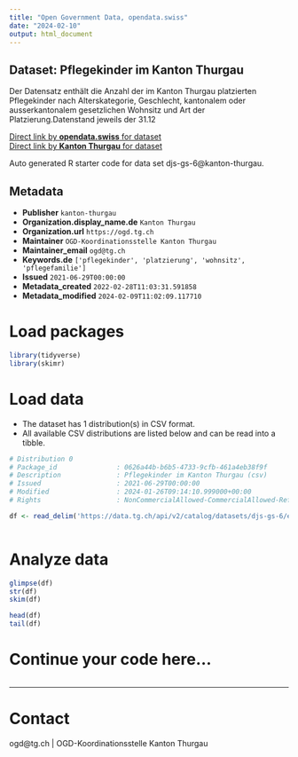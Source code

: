 ```yaml
---
title: "Open Government Data, opendata.swiss"
date: "2024-02-10"
output: html_document
---
```


## Dataset: Pflegekinder im Kanton Thurgau

Der Datensatz enthält die Anzahl der im Kanton Thurgau platzierten Pflegekinder nach Alterskategorie, Geschlecht, kantonalem oder ausserkantonalem gesetzlichen Wohnsitz und Art der Platzierung.Datenstand jeweils der 31.12

[Direct link by **opendata.swiss** for dataset](https://opendata.swiss/de/dataset/pflegekinder-im-kanton-thurgau1)<br>
[Direct link by **Kanton Thurgau** for dataset](https://data.tg.ch/explore/dataset/djs-gs-6/)

Auto generated R starter code for data set djs-gs-6@kanton-thurgau.

## Metadata

- **Publisher** `kanton-thurgau`
- **Organization.display_name.de** `Kanton Thurgau`
- **Organization.url** `https://ogd.tg.ch`
- **Maintainer** `OGD-Koordinationsstelle Kanton Thurgau`
- **Maintainer_email** `ogd@tg.ch`
- **Keywords.de** `['pflegekinder', 'platzierung', 'wohnsitz', 'pflegefamilie']`
- **Issued** `2021-06-29T00:00:00`
- **Metadata_created** `2022-02-28T11:03:31.591858`
- **Metadata_modified** `2024-02-09T11:02:09.117710`


# Load packages

```r

library(tidyverse)
library(skimr)

```

# Load data

-   The dataset has 1 distribution(s) in CSV format.
-   All available CSV distributions are listed below and can be read into a tibble.

```r

# Distribution 0
# Package_id               : 0626a44b-b6b5-4733-9cfb-461a4eb38f9f
# Description              : Pflegekinder im Kanton Thurgau (csv)
# Issued                   : 2021-06-29T00:00:00
# Modified                 : 2024-01-26T09:14:10.999000+00:00
# Rights                   : NonCommercialAllowed-CommercialAllowed-ReferenceRequired

df <- read_delim('https://data.tg.ch/api/v2/catalog/datasets/djs-gs-6/exports/csv')



```

# Analyze data

```r

glimpse(df)
str(df)
skim(df)

head(df)
tail(df)

```

# Continue your code here...

```r

```

------------------------------------------------------------------------

# Contact

ogd@tg.ch | OGD-Koordinationsstelle Kanton Thurgau

